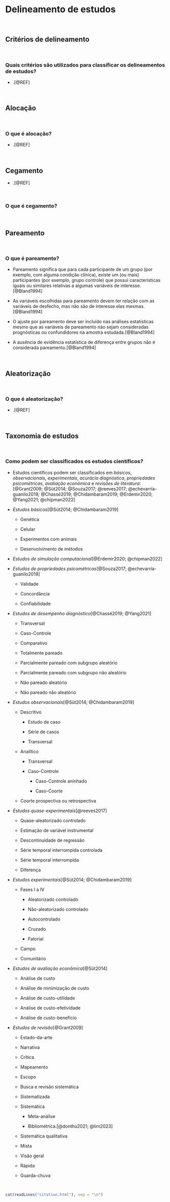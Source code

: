 # **Delineamento de estudos** {#delineamento-estudos}

<br>

## Critérios de delineamento

<br>

### Quais critérios são utilizados para classificar os delineamentos de estudos?

- .[@REF]

<br>

## Alocação

<br>

### O que é alocação?

-   .[@REF]

<br>

## Cegamento

-   .[@REF]

<br>

### O que é cegamento?

<br>

## Pareamento

<br>

### O que é pareamento?

-   Pareamento significa que para cada participante de um grupo (por exemplo, com alguma condição clínica), existe um (ou mais) participantes (por exemplo, grupo controle) que possui características iguais ou similares relativas a algumas variáveis de interesse.[@Bland1994]

-   As variáveis escolhidas para pareamento devem ter relação com as variáveis de desfecho, mas não são de interesse elas mesmas.[@Bland1994]

-   O ajuste por pareamento deve ser incluído nas análises estatísticas mesmo que as variáveis de pareamento não sejam consideradas prognósticas ou confundidores na amostra estudada.[@Bland1994]

-   A ausência de evidência estatística de diferença entre grupos não é considerada pareamento.[@Bland1994]

<br>

## Aleatorização

<br>

### O que é aleatorização?

-   .[@REF]

<br>

## Taxonomia de estudos

<br>

### Como podem ser classificados os estudos científicos?

-   Estudos científicos podem ser classificados em *básicos*, *observacionais*, *experimentais*, *acurácia diagnóstica*, *propriedades psicométricas*, *avaliação econômica* e *revisões de literatura*:[@Grant2009; @Süt2014; @Souza2017; @reeves2017; @echevarría-guanilo2019; @Chassé2019; @Chidambaram2019; @Erdemir2020; @Yang2021; @chipman2022]

-   *Estudos básicos*[@Süt2014; @Chidambaram2019]

    -   Genética

    -   Celular

    -   Experimentos com animais

    -   Desenvolvimento de métodos

-   *Estudos de simulação computacional*[@Erdemir2020; @chipman2022]

-   *Estudos de propriedades psicométricas*[@Souza2017; @echevarría-guanilo2019]

    -   Validade

    -   Concordância

    -   Confiabilidade

-   *Estudos de desempenho diagnóstico*[@Chassé2019; @Yang2021]

    -   Transversal

    -   Caso-Controle

    -   Comparativo

    -   Totalmente pareado

    -   Parcialmente pareado com subgrupo aleatório

    -   Parcialmente pareado com subgrupo não aleatório

    -   Não pareado aleatório

    -   Não pareado não aleatório

-   *Estudos observacionais*[@Süt2014; @Chidambaram2019]

    -   Descritivo

        -   Estudo de caso

        -   Série de casos

        -   Transversal

    -   Analítico

        -   Transversal

        -   Caso-Controle

            -   Caso-Controle aninhado

            -   Caso-Coorte

    -   Coorte prospectiva ou retrospectiva

-   *Estudos quase-experimentais*[@reeves2017]

    -   Quase-aleatorizado controlado

    -   Estimação de variável instrumental

    -   Descontinuidade de regressão

    -   Série temporal interrompida controlada

    -   Série temporal interrompida

    -   Diferença

-   *Estudos experimentais*[@Süt2014; @Chidambaram2019]

    -   Fases I a IV

        -   Aleatorizado controlado

        -   Não-aleatorizado controlado

        -   Autocontrolado

        -   Cruzado

        -   Fatorial

    -   Campo

    -   Comunitário

-   *Estudos de avaliação econômica*[@Süt2014]

    -   Análise de custo

    -   Análise de minimização de custo

    -   Análise de custo-utilidade

    -   Análise de custo-efetividade

    -   Análise de custo-benefício

-   *Estudos de revisão*[@Grant2009]

    -   Estado-da-arte

    -   Narrativa

    -   Crítica

    -   Mapeamento

    -   Escopo

    -   Busca e revisão sistemática

    -   Sistematizada

    -   Sistemática

        -   Meta-análise

        -   Bibliométrica.[@donthu2021; @lim2023]

    -   Sistemática qualitativa

    -   Mista

    -   Visão geral

    -   Rápida

    -   Guarda-chuva

<br>

```r
cat(readLines("citation.html"), sep = "\n")
```

<br>
